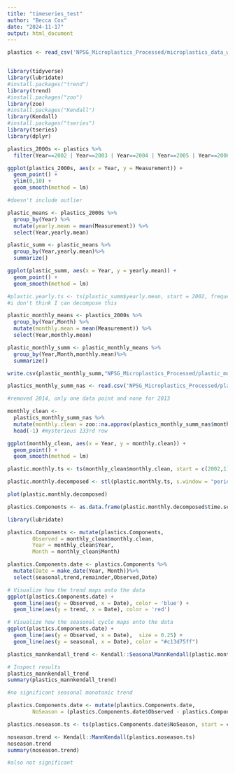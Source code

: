 ```yaml
---
title: "timeseries_test"
author: "Becca Cox"
date: "2024-11-17"
output: html_document
---
```


```r

plastics <- read_csv('NPSG_Microplastics_Processed/microplastics_data_wrangling.csv')


library(tidyverse)
library(lubridate)
#install.packages("trend")
library(trend)
#install.packages("zoo")
library(zoo)
#install.packages("Kendall")
library(Kendall)
#install.packages("tseries")
library(tseries)
library(dplyr)

plastics_2000s <- plastics %>%
  filter(Year==2002 | Year==2003 | Year==2004 | Year==2005 | Year==2006 | Year==2007 | Year==2008 | Year==2009 | Year==2010 | Year==2011 | Year==2012 | Year==2013 | Year==2014)

```

```r

ggplot(plastics_2000s, aes(x = Year, y = Measurement)) +
  geom_point() +
  ylim(0,10) +
  geom_smooth(method = lm)

#doesn't include outlier

```

```r

plastic_means <- plastics_2000s %>%
  group_by(Year) %>%
  mutate(yearly.mean = mean(Measurement)) %>%
  select(Year,yearly.mean)

plastic_summ <- plastic_means %>%
  group_by(Year,yearly.mean)%>%
  summarize()

ggplot(plastic_summ, aes(x = Year, y = yearly.mean)) +
  geom_point() +
  geom_smooth(method = lm)


```

```r

#plastic.yearly.ts <- ts(plastic_summ$yearly.mean, start = 2002, frequency = 1)
#i don't think I can decompose this

```

```r

plastic_monthly_means <- plastics_2000s %>%
  group_by(Year,Month) %>%
  mutate(monthly.mean = mean(Measurement)) %>%
  select(Year,monthly.mean)

plastic_monthly_summ <- plastic_monthly_means %>%
  group_by(Year,Month,monthly.mean)%>%
  summarize()

write.csv(plastic_monthly_summ,"NPSG_Microplastics_Processed/plastic_monthly_summ.csv")

plastics_monthly_summ_nas <- read.csv('NPSG_Microplastics_Processed/plastic_monthly_summ_nas.csv')

#removed 2014, only one data point and none for 2013

monthly_clean <- 
  plastics_monthly_summ_nas %>% 
  mutate(monthly.clean = zoo::na.approx(plastics_monthly_summ_nas$monthly.mean, rule = 2))%>%
  head(-1) #mysterious 133rd row

ggplot(monthly_clean, aes(x = Year, y = monthly.clean)) +
  geom_point() +
  geom_smooth(method = lm)

```

```r

plastic.monthly.ts <- ts(monthly_clean$monthly.clean, start = c(2002,1), frequency = 12)

plastic.monthly.decomposed <- stl(plastic.monthly.ts, s.window = "periodic")

plot(plastic.monthly.decomposed)

```

```r

plastics.Components <- as.data.frame(plastic.monthly.decomposed$time.series[,1:3])

library(lubridate)

plastics.Components <- mutate(plastics.Components,
        Observed = monthly_clean$monthly.clean,     
        Year = monthly_clean$Year,
        Month = monthly_clean$Month)

plastics.Components.date <- plastics.Components %>%
  mutate(Date = make_date(Year, Month))%>%
  select(seasonal,trend,remainder,Observed,Date)

# Visualize how the trend maps onto the data
ggplot(plastics.Components.date) +
  geom_line(aes(y = Observed, x = Date), color = 'blue') +
  geom_line(aes(y = trend, x = Date), color = 'red')

# Visualize how the seasonal cycle maps onto the data
ggplot(plastics.Components.date) +
  geom_line(aes(y = Observed, x = Date),  size = 0.25) +
  geom_line(aes(y = seasonal, x = Date), color = "#c13d75ff")

plastics_mannkendall_trend <- Kendall::SeasonalMannKendall(plastic.monthly.ts)

# Inspect results
plastics_mannkendall_trend
summary(plastics_mannkendall_trend)

#no significant seasonal monotonic trend

```

```r

plastics.Components.date <- mutate(plastics.Components.date,
        NoSeason = (plastics.Components.date$Observed - plastics.Components.date$seasonal))

plastics.noseason.ts <- ts(plastics.Components.date$NoSeason, start = c(2002,1), frequency = 12)

noseason.trend <- Kendall::MannKendall(plastics.noseason.ts)
noseason.trend
summary(noseason.trend)

#also not significant

```

